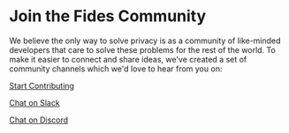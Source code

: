 
<NextSeo
  title="Fides Community"
  description="Join the Fides Community and start building trust in your systems. "
/>

# Join the Fides Community

We believe the only way to solve privacy is as a community of like-minded developers that care to solve these problems for the rest of the world. To make it easier to connect and share ideas, we've created a set of community channels which we'd love to hear from you on:

[Start Contributing](https://github.com/ethyca/fides)

[Chat on Slack](https://www.fid.es/join-slack)

[Chat on Discord](https://discord.gg/6bKp5qVnSR)